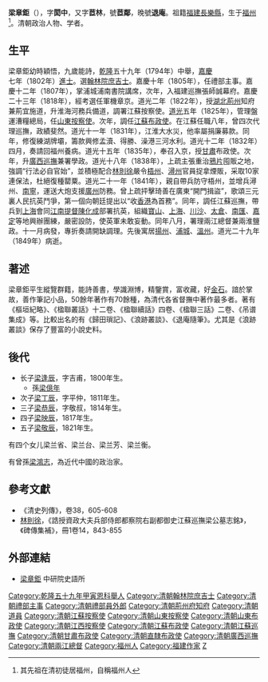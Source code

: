 {{noteTA
|T=zh-hans:梁章钜;zh-hant:梁章鉅;
|1=zh-hans:梁章钜;zh-hant:梁章鉅;
}}
{{明清人物信息框
| 姓名 = 梁章鉅
| 原名 =
| 圖片名稱= 梁章鉅.jpg
| 圖片大小 = 230px
| 圖片說明 = 《[[清代学者像传|清代学者像传]]》第二集之梁章钜像
| 最高職務 = 誥授資政大夫兵部侍郎都察院<br>右副都御史江蘇巡撫
| 國家 = 大清
| 籍貫 = [[福建|福建]][[福州府|福州府]][[长乐县_(唐朝)|長樂縣]]
| 族裔 = 漢族
| 旗籍 = 
| 字號 = 字閎中，又字茝林<br>號茝鄰，晚號退庵
| 諡號 = 
| 出生日期 = [[乾隆|乾隆]]四十年（1775年）
| 出生地點 = [[福建|福建]][[福州|福州]]
| 逝世日期 = [[道光|道光]]二十九年（1849年）
| 逝世地點 = [[浙江|浙江]][[温州|温州]]
| 墓葬 =
| 配偶 =
| 親屬 = 
| 出身 = 
*嘉慶七年壬戌科進士出身
| 經歷 = 
| 著作 =
}}

'''梁章鉅'''（{{bd|1775年||1849年|catIdx=L}}），字'''閎中'''，又字'''茝林'''，號'''茝鄰'''，晚號'''退庵'''。祖籍[[福建|福建]][[长乐县_(唐朝)|長樂縣]]，生于[[福州|福州]]<ref>其先祖在清初徒居福州，自稱福州人</ref>。清朝政治人物、学者。

==生平==
梁章鉅幼時穎悟，九歲能詩，[[乾隆|乾隆]]五十九年（1794年）中舉，[[嘉慶|嘉慶]]七年（1802年）[[進士|進士]]。選[[翰林院|翰林院]][[庶吉士|庶吉士]]。嘉慶十年（1805年），任禮部主事。嘉慶十二年（1807年），掌浦城浦南書院講席，次年，入福建巡撫張師誠幕府。嘉慶二十三年（1818年），經考選任軍機章京。道光二年（1822年），授[[湖北|湖北]][[荊州|荊州]]知府兼荊宜施道，升淮海河務兵備道，調署江蘇按察使。[[道光|道光]]五年（1825年），管理盤運漕糧總局，任[[山東|山東]][[按察使|按察使]]。次年，調任[[江蘇|江蘇]][[布政使|布政使]]。在江蘇任職八年，曾四次代理巡撫，政績斐然。道光十一年（1831年），江淮大水災，他率屬捐廉募款。同年，修復練湖牌壩，籌款興修孟瀆、得勝、澡港三河水利。道光十二年（1832年）四月，奏請回福州養病。道光十五年（1835年），奉召入京，授[[甘肅|甘肅]]布政使。次年，升[[廣西|廣西]][[巡撫|巡撫]]兼署學政。道光十八年（1838年），上疏主張重治[[鴉片|鴉片]]囤販之地，強調“行法必自官始”，並積極配合[[林則徐|林則徐]]嚴令[[梧州|梧州]]、[[潯州|潯州]]官員捉拿煙販，采取10家連保法，杜絕復種罌粟。道光二十一年（1841年），親自帶兵防守梧州，並增兵潯州、[[南寧|南寧]]，運送大炮支援[[廣州|廣州]]防務。曾上疏抨擊琦善在廣東“開門揖盜”，歌頌三元裏人民抗英鬥爭，第一個向朝廷提出以“收[[香港|香港]]為首務”。同年，調任江蘇巡撫，帶兵到[[上海|上海]]會同[[江南|江南]][[提督|提督]][[陳化成|陳化成]]部署抗英，組織[[寶山區_(上海市)|寶山]]、[[上海|上海]]、[[川沙|川沙]]、[[太倉|太倉]]、[[南匯|南匯]]、[[嘉定区|嘉定]]等地興辦團練，嚴密設防，使英軍未敢妄動。同年八月，署理兩江總督兼兩淮鹽政。十一月病發，專折奏請開缺調理。先後寓居[[揚州|揚州]]、[[浦城|浦城]]、[[溫州|溫州]]。道光二十九年（1849年）病逝。

==著述==
梁章鉅平生縱覽群籍，能詩善書，學識淵博，精鑒賞，富收藏，好[[金石|金石]]。諳於掌故，善作筆記小品，50餘年著作有70餘種，為清代各省督撫中著作最多者。著有《樞垣紀略》、《楹聯叢話》十二卷、《楹聯續話》四卷、《楹聯三話》二卷、《吊谱集成》等。比較出名的有《歸田瑣記》、《浪跡叢談》、《退庵隨筆》。尤其是《浪跡叢談》保存了豐富的小說史料。

==後代==
*长子[[梁逢辰|梁逢辰]]，字吉甫，1800年生。
**孫[[梁億年|梁億年]]
*次子[[梁丁辰|梁丁辰]]，字平仲，1811年生。
*三子[[梁恭辰|梁恭辰]]，字敬叔，1814年生。
*四子[[梁映辰|梁映辰]]，1817年生。
*五子[[梁敬辰|梁敬辰]]，1821年生。
有四个女儿梁兰省、梁兰台、梁兰芳、梁兰衡。

有曾孫[[梁鴻志|梁鴻志]]，為近代中國的政治家。

==參考文獻==
*《清史列傳》，卷38，605-608
*[[林則徐|林則徐]]，《誥授資政大夫兵部侍郎都察院右副都御史江蘇巡撫梁公墓志銘》，《碑傳集補》，冊1卷14，843-855

==外部連結==
{{Wikisource author}}
*[http://npmhost.npm.gov.tw/ttscgi2/ttsquery?0:0:npmauac:TM%3D%B1%E7%B3%B9%B9d 梁章鉅] {{Wayback|url=http://npmhost.npm.gov.tw/ttscgi2/ttsquery?0:0:npmauac:TM%3D%B1%E7%B3%B9%B9d |date=20210515114126 }} 中研院史語所

{{start box}}
{{s-off}}
{{succession box|[[惠吉|惠吉]]|[[周之琦|周之琦]]|清朝廣西巡撫|道光十六年四月十二 - 道光二十一年闰三月十三<br /><small>1836年5月26日 - 1841年5月3日</small>}}
{{end box}}

{{嘉慶七年壬戌科殿試金榜}}

{{DEFAULTSORT:Liang梁}}
[[Category:乾隆五十九年甲寅恩科舉人|Category:乾隆五十九年甲寅恩科舉人]]
[[Category:清朝翰林院庶吉士|Category:清朝翰林院庶吉士]]
[[Category:清朝禮部主事|Category:清朝禮部主事]]
[[Category:清朝禮部員外郎|Category:清朝禮部員外郎]]
[[Category:清朝荊州府知府|Category:清朝荊州府知府]]
[[Category:清朝道員|Category:清朝道員]]
[[Category:清朝江蘇按察使|Category:清朝江蘇按察使]]
[[Category:清朝山東按察使|Category:清朝山東按察使]]
[[Category:清朝山東布政使|Category:清朝山東布政使]]
[[Category:清朝江西按察使|Category:清朝江西按察使]]
[[Category:清朝江蘇布政使|Category:清朝江蘇布政使]]
[[Category:清朝江蘇巡撫|Category:清朝江蘇巡撫]]
[[Category:清朝甘肅布政使|Category:清朝甘肅布政使]]
[[Category:清朝直隸布政使|Category:清朝直隸布政使]]
[[Category:清朝廣西巡撫|Category:清朝廣西巡撫]]
[[Category:清朝兩江總督|Category:清朝兩江總督]]
[[Category:福州人|Category:福州人]]
[[Category:福建作家|Category:福建作家]]
[[Category:梁姓|Z]]